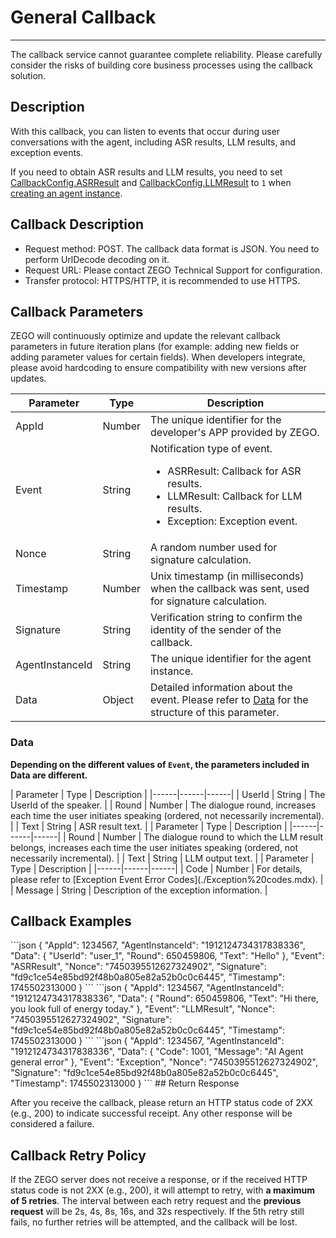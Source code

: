 # General Callback

- - -

<Warning title="Warning">The callback service cannot guarantee complete reliability. Please carefully consider the risks of building core business processes using the callback solution.</Warning>

## Description

With this callback, you can listen to events that occur during user conversations with the agent, including ASR results, LLM results, and exception events.

<Note title="Note">

If you need to obtain ASR results and LLM results, you need to set [CallbackConfig.ASRResult](./../Agent%20Instance%20Management/Create%20Agent%20instance.mdx#callbackconfig) and [CallbackConfig.LLMResult](./../Agent%20Instance%20Management/Create%20Agent%20instance.mdx#callbackconfig) to `1` when [creating an agent instance](./../Agent%20Instance%20Management/Create%20Agent%20instance.mdx).
</Note>

## Callback Description
- Request method: POST.
    <Note title="Note">The callback data format is JSON. You need to perform UrlDecode decoding on it.</Note>
- Request URL: Please contact ZEGO Technical Support for configuration.
- Transfer protocol: HTTPS/HTTP, it is recommended to use HTTPS.

## Callback Parameters

<Note title="Note">ZEGO will continuously optimize and update the relevant callback parameters in future iteration plans (for example: adding new fields or adding parameter values for certain fields). When developers integrate, please avoid hardcoding to ensure compatibility with new versions after updates.</Note>

| Parameter | Type | Description |
|------|------|------|
| AppId | Number | The unique identifier for the developer's APP provided by ZEGO. |
| Event | String | Notification type of event.<ul><li>ASRResult: Callback for ASR results.</li><li>LLMResult: Callback for LLM results.</li><li>Exception: Exception event.</li></ul> |
| Nonce | String | A random number used for signature calculation. |
| Timestamp | Number | Unix timestamp (in milliseconds) when the callback was sent, used for signature calculation. |
| Signature | String | Verification string to confirm the identity of the sender of the callback. |
| AgentInstanceId | String | The unique identifier for the agent instance. |
| Data | Object | Detailed information about the event. Please refer to [Data](#data) for the structure of this parameter. |
### Data

**Depending on the different values of `Event`, the parameters included in Data are different.**

<Tabs>
<Tab title="ASRResult">
| Parameter | Type | Description |
|------|------|------|
| UserId | String | The UserId of the speaker. |
| Round | Number | The dialogue round, increases each time the user initiates speaking (ordered, not necessarily incremental). |
| Text | String | ASR result text. |

</Tab>
<Tab title="LLMResult">
| Parameter | Type | Description |
|------|------|------|
| Round | Number | The dialogue round to which the LLM result belongs, increases each time the user initiates speaking (ordered, not necessarily incremental). |
| Text | String | LLM output text. |
</Tab>
<Tab title="Exception">
| Parameter | Type | Description |
|------|------|------|
| Code | Number | For details, please refer to [Exception Event Error Codes](./Exception%20codes.mdx). |
| Message | String | Description of the exception information. |
</Tab>
</Tabs>

## Callback Examples

<Tabs>
<Tab title="Event is ASRResult">
```json
{
    "AppId": 1234567,
    "AgentInstanceId": "1912124734317838336",
    "Data": {
        "UserId": "user_1",
        "Round": 650459806,
        "Text": "Hello"
    },
    "Event": "ASRResult",
    "Nonce": "7450395512627324902",
    "Signature": "fd9c1ce54e85bd92f48b0a805e82a52b0c0c6445",
    "Timestamp": 1745502313000
}
```
</Tab>
<Tab title="Event is LLMResult">
```json
{
    "AppId": 1234567,
    "AgentInstanceId": "1912124734317838336",
    "Data": {
        "Round": 650459806,
        "Text": "Hi there, you look full of energy today."
    },
    "Event": "LLMResult",
    "Nonce": "7450395512627324902",
    "Signature": "fd9c1ce54e85bd92f48b0a805e82a52b0c0c6445",
    "Timestamp": 1745502313000
}
```
</Tab>
<Tab title="Event is Exception">
```json
{
    "AppId": 1234567,
    "AgentInstanceId": "1912124734317838336",
    "Data": {
        "Code": 1001,
        "Message": "AI Agent general error"
    },
    "Event": "Exception",
    "Nonce": "7450395512627324902",
    "Signature": "fd9c1ce54e85bd92f48b0a805e82a52b0c0c6445",
    "Timestamp": 1745502313000
}
```
</Tab>
</Tabs>
## Return Response

After you receive the callback, please return an HTTP status code of 2XX (e.g., 200) to indicate successful receipt. Any other response will be considered a failure.

## Callback Retry Policy

If the ZEGO server does not receive a response, or if the received HTTP status code is not 2XX (e.g., 200), it will attempt to retry, with **a maximum of 5 retries**. The interval between each retry request and the **previous request** will be 2s, 4s, 8s, 16s, and 32s respectively. If the 5th retry still fails, no further retries will be attempted, and the callback will be lost.
